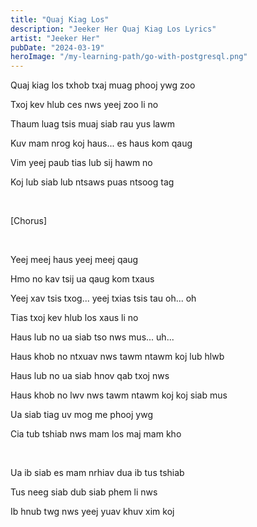```yaml
---
title: "Quaj Kiag Los"
description: "Jeeker Her Quaj Kiag Los Lyrics"
artist: "Jeeker Her"
pubDate: "2024-03-19"
heroImage: "/my-learning-path/go-with-postgresql.png"
---
```


Quaj kiag los txhob txaj muag phooj ywg zoo

Txoj kev hlub ces nws yeej zoo li no

Thaum luag tsis muaj siab rau yus lawm

Kuv mam nrog koj haus... es haus kom qaug

Vim yeej paub tias lub sij hawm no

Koj lub siab lub ntsaws puas ntsoog tag

<br />

[Chorus]

<br />

Yeej meej haus yeej meej qaug

Hmo no kav tsij ua qaug kom txaus

Yeej xav tsis txog... yeej txias tsis tau oh... oh

Tias txoj kev hlub los xaus li no

Haus lub no ua siab tso nws mus... uh...

Haus khob no ntxuav nws tawm ntawm koj lub hlwb

Haus lub no ua siab hnov qab txoj nws

Haus khob no lwv nws tawm ntawm koj koj siab mus

Ua siab tiag uv mog me phooj ywg

Cia tub tshiab nws mam los maj mam kho

<br />

Ua ib siab es mam nrhiav dua ib tus tshiab

Tus neeg siab dub siab phem li nws

Ib hnub twg nws yeej yuav khuv xim koj
